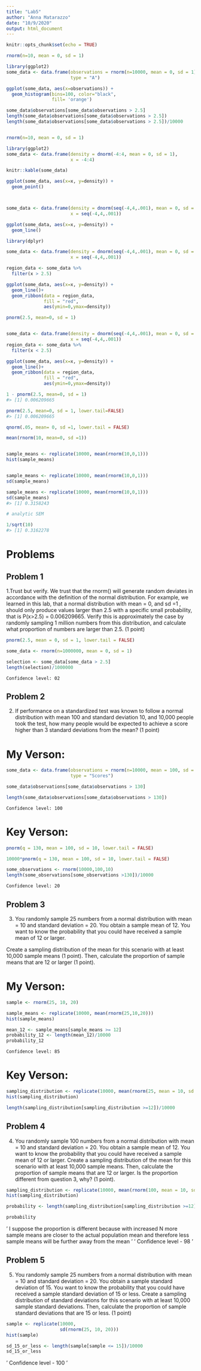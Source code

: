 ```yaml
---
title: "Lab5"
author: "Anna Matarazzo"
date: "10/9/2020"
output: html_document
---
```


```r
knitr::opts_chunk$set(echo = TRUE)
```


```r

rnorm(n=10, mean = 0, sd = 1)

library(ggplot2)
some_data <- data.frame(observations = rnorm(n=10000, mean = 0, sd = 1),
                        type = "A")

ggplot(some_data, aes(x=observations)) +
  geom_histogram(bins=100, color="black",
                 fill= 'orange')

some_data$observations[some_data$observations > 2.5]
length(some_data$observations[some_data$observations > 2.5])
length(some_data$observations[some_data$observations > 2.5])/10000


rnorm(n=10, mean = 0, sd = 1)

library(ggplot2)
some_data <- data.frame(density = dnorm(-4:4, mean = 0, sd = 1),
                        x = -4:4)

knitr::kable(some_data)

ggplot(some_data, aes(x=x, y=density)) +
  geom_point()



some_data <- data.frame(density = dnorm(seq(-4,4,.001), mean = 0, sd = 1),
                        x = seq(-4,4,.001))

ggplot(some_data, aes(x=x, y=density)) +
  geom_line()

```


```r
library(dplyr)

some_data <- data.frame(density = dnorm(seq(-4,4,.001), mean = 0, sd = 1),
                        x = seq(-4,4,.001))

region_data <- some_data %>%
  filter(x > 2.5)

ggplot(some_data, aes(x=x, y=density)) +
  geom_line()+
  geom_ribbon(data = region_data,
              fill = "red",
              aes(ymin=0,ymax=density))

```

```r
pnorm(2.5, mean=0, sd = 1)



```

```r
some_data <- data.frame(density = dnorm(seq(-4,4,.001), mean = 0, sd = 1),
                        x = seq(-4,4,.001))
region_data <- some_data %>%
  filter(x < 2.5)

ggplot(some_data, aes(x=x, y=density)) +
  geom_line()+
  geom_ribbon(data = region_data,
              fill = "red",
              aes(ymin=0,ymax=density))


```
```r
1 - pnorm(2.5, mean=0, sd = 1)
#> [1] 0.006209665

pnorm(2.5, mean=0, sd = 1, lower.tail=FALSE)
#> [1] 0.006209665

```



```r
qnorm(.05, mean= 0, sd =1, lower.tail = FALSE)

```

```r
mean(rnorm(10, mean=0, sd =1))


sample_means <- replicate(10000, mean(rnorm(10,0,1)))
hist(sample_means)


sample_means <- replicate(10000, mean(rnorm(10,0,1)))
sd(sample_means)

```

```r
sample_means <- replicate(10000, mean(rnorm(10,0,1)))
sd(sample_means)
#> [1] 0.3158243

# analytic SEM

1/sqrt(10)
#> [1] 0.3162278
```



# Problems

## Problem 1

1.Trust but verify. We trust that the rnorm() will generate random deviates in accordance with the definition of the normal distribution. For example, we learned in this lab, that a normal distribution with mean = 0, and sd =1 , should only produce values larger than 2.5 with a specific small probability, that is P(x>2.5) = 0.006209665. Verify this is approximately the case by randomly sampling 1 million numbers from this distribution, and calculate what proportion of numbers are larger than 2.5. (1 point)

```r

pnorm(2.5, mean = 0, sd = 1, lower.tail = FALSE)

some_data <- rnorm(n=1000000, mean = 0, sd = 1)

selection <- some_data[some_data > 2.5]
length(selection)/1000000

```

` Confidence level: 02 ` 


## Problem 2

2. If performance on a standardized test was known to follow a normal distribution with mean 100 and standard deviation 10, and 10,000 people took the test, how many people would be expected to achieve a score higher than 3 standard deviations from the mean? (1 point)

# My Verson:

```r

some_data <- data.frame(observations = rnorm(n=10000, mean = 100, sd = 10),
                        type = "Scores")

some_data$observations[some_data$observations > 130]

length(some_data$observations[some_data$observations > 130])

```

` Confidence level: 100 ` 

# Key Verson:
```r
pnorm(q = 130, mean = 100, sd = 10, lower.tail = FALSE)

10000*pnorm(q = 130, mean = 100, sd = 10, lower.tail = FALSE)

some_observations <- rnorm(10000,100,10)
length(some_observations[some_observations >130])/10000

```

` Confidence level: 20 `

## Problem 3

3. You randomly sample 25 numbers from a normal distribution with mean = 10 and standard deviation = 20. You obtain a sample mean of 12. You want to know the probability that you could have received a sample mean of 12 or larger.

Create a sampling distribution of the mean for this scenario with at least 10,000 sample means (1 point). Then, calculate the proportion of sample means that are 12 or larger (1 point).


# My Verson:

```r
sample <- rnorm(25, 10, 20)

sample_means <- replicate(10000, mean(rnorm(25,10,20)))
hist(sample_means)

mean_12 <- sample_means[sample_means >= 12]
probability_12 <- length(mean_12)/10000
probability_12
```


` Confidence level: 85 `


# Key Verson:

```r
sampling_distribution <- replicate(10000, mean(rnorm(25, mean = 10, sd = 20)))
hist(sampling_distribution)

length(sampling_distribution[sampling_distribution >=12])/10000

```

## Problem 4

4. You randomly sample 100 numbers from a normal distribution with mean = 10 and standard deviation = 20. You obtain a sample mean of 12. You want to know the probability that you could have received a sample mean of 12 or larger.
Create a sampling distribution of the mean for this scenario with at least 10,000 sample means. Then, calculate the proportion of sample means that are 12 or larger. Is the proportion different from question 3, why? (1 point).

```r

sampling_distribution <- replicate(10000, mean(rnorm(100, mean = 10, sd = 20)))
hist(sampling_distribution)

probability <- length(sampling_distribution[sampling_distribution >=12])/10000

probability

```

' I suppose the proportion is different because with increased N more sample means are closer to the actual population mean and therefore less sample means will be further away from the mean '
' Confidence level - 98 '


## Problem 5

5. You randomly sample 25 numbers from a normal distribution with mean = 10 and standard deviation = 20. You obtain a sample standard deviation of 15. You want to know the probability that you could have received a sample standard deviation of 15 or less.
Create a sampling distribution of standard deviations for this scenario with at least 10,000 sample standard deviations. Then, calculate the proportion of sample standard deviations that are 15 or less. (1 point)

```r
sample <- replicate(10000,
                    sd(rnorm(25, 10, 20)))
hist(sample)

sd_15_or_less <- length(sample[sample <= 15])/10000
sd_15_or_less

```


' Confidence level - 100 '













